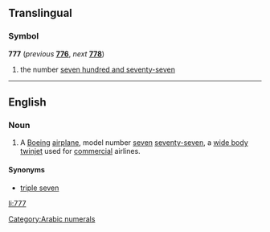 ==Translingual==

===Symbol===
'''777''' (''previous'' '''[[776]]''', ''next'' '''[[778]]''')

# the number [[seven hundred and seventy-seven]]

[[Category:Arabic numerals]]
----

==English==

===Noun===
{{en-noun}}

# {{aviation}} A [[w:Boeing|Boeing]] [[airplane]], model number [[seven]] [[seventy-seven]], a [[wide body]] [[twinjet]]  used for [[commercial]] airlines. 

====Synonyms====
* [[triple seven]]

[[li:777]]
